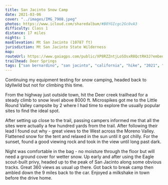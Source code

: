 ```yaml
---
title: San Jacinto Snow Camp
date: 2021-03-06
cover: "../images/IMG_7908.jpeg"
photos: https://www.icloud.com/sharedalbum/#B0YGIcgc2Gc0vA3
difficulty: Class 1
distance: 17 miles
nights: 1
maxElevation: Mt San Jacinto (10787 ft)
jurisdiction: Mt San Jacinto State Wilderness
map:
routeUrl: https://www.gaiagps.com/public/XP8RZZntjLoSOsxR8QctRH3J?embed=True
trailhead: Deer Springs
tags: ["san bernardino", "san jacinto", "california", "hike", "2021", "10-20 miles", "snow"]
---
```


Continuing my equipment testing for snow camping, headed back to Idyllwild but not for climbing this time.

From the highway just outside town, hit the Deer creek trailhead for a steady climb to snow level above 8000 ft.  Microspikes got me to the Little Round Valley campsite by 2 where I had time to explore the usually popular sites to find the ideal spot.

After setting up close to the trail, passing campers informed me that all the sites were actually a few hundred yards from the trail.   After following their lead I found out why - great views to the West across the Moreno Valley.  Flattened snow for the tent and relaxed in the sun until it got chilly.  For the sunset, found a good viewing rock and took in the view until long past dark.

Night was comfortable in the bag - no moisture through the floor but will need a ground cover for wetter snow.  Up early and after using the Eagle scout-built privy, headed up to the peak of San Jacinto along some obvious tracks.  Great 360 views as usual up there.  Got back to break camp then ambled down the 9 miles back to the car.  Enjoyed a milkshake in town before the drive home.


